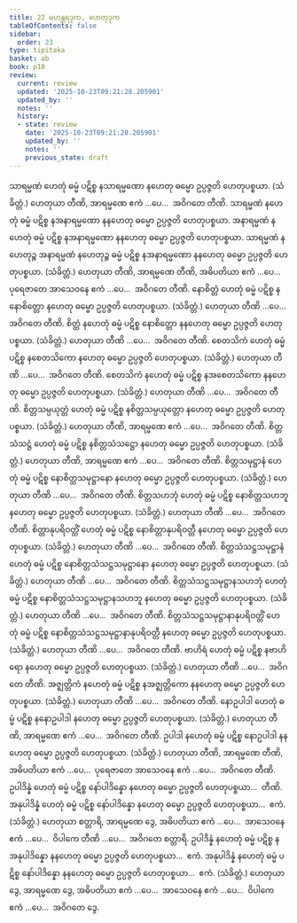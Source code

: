 ```yaml
---
title: 22 မဟန္တရဒုက, ဟေတုဒုက
tableOfContents: false
sidebar:
  order: 23
type: tipitaka
basket: ab
book: p18
review:
  current: review
  updated: '2025-10-23T09:21:28.205901'
  updated_by: ''
  notes: ''
  history:
  - state: review
    date: '2025-10-23T09:21:28.205901'
    updated_by: ''
    notes: ''
    previous_state: draft
---
```



<ReviewStatus review={frontmatter.review} showDetails={true} />

<HypothesisAnnotation frontmatter={frontmatter} />

<DynamicBreadcrumb />

<Division number="65" book="p18" e="ch" v="40" p="320">

<Paragraph number="152" book="p18">
သာရမ္မဏံ ဟေတုံ ဓမ္မံ ပဋိစ္စ နသာရမ္မဏော နဟေတု ဓမ္မော ဥပ္ပဇ္ဇတိ ဟေတုပစ္စယာ. (သံခိတ္တံ.) ဟေတုယာ တီဏိ, အာရမ္မဏေ ဧကံ …ပေ…  အဝိဂတေ တီဏိ.
</Paragraph>

<Paragraph number="153" book="p18">
သာရမ္မဏံ နဟေတုံ ဓမ္မံ ပဋိစ္စ နအနာရမ္မဏော နနဟေတု ဓမ္မော ဥပ္ပဇ္ဇတိ ဟေတုပစ္စယာ. အနာရမ္မဏံ နဟေတုံ ဓမ္မံ ပဋိစ္စ နအနာရမ္မဏော နနဟေတု ဓမ္မော ဥပ္ပဇ္ဇတိ ဟေတုပစ္စယာ. သာရမ္မဏံ နဟေတုဉ္စ အနာရမ္မဏံ နဟေတုဉ္စ ဓမ္မံ ပဋိစ္စ နအနာရမ္မဏော နနဟေတု ဓမ္မော ဥပ္ပဇ္ဇတိ ဟေတုပစ္စယာ. (သံခိတ္တံ.) ဟေတုယာ တီဏိ, အာရမ္မဏေ တီဏိ, အဓိပတိယာ ဧကံ …ပေ…  ပုရေဇာတေ အာသေဝနေ ဧကံ …ပေ…  အဝိဂတေ တီဏိ.
</Paragraph>

</Division>
<Division number="66" book="p18" e="ch" v="40" p="320">

<Paragraph number="154" book="p18">
နောစိတ္တံ ဟေတုံ ဓမ္မံ ပဋိစ္စ နနောစိတ္တော နဟေတု ဓမ္မော ဥပ္ပဇ္ဇတိ ဟေတုပစ္စယာ. (သံခိတ္တံ.) ဟေတုယာ တီဏိ …ပေ…  အဝိဂတေ တီဏိ.
</Paragraph>

<Paragraph number="155" book="p18">
စိတ္တံ နဟေတုံ ဓမ္မံ ပဋိစ္စ နောစိတ္တော နနဟေတု ဓမ္မော ဥပ္ပဇ္ဇတိ ဟေတုပစ္စယာ. (သံခိတ္တံ.) ဟေတုယာ တီဏိ …ပေ…  အဝိဂတေ တီဏိ.
</Paragraph>

</Division>
<Division number="67" book="p18" e="ch" v="40" p="320">

<Paragraph number="156" book="p18">
စေတသိကံ ဟေတုံ ဓမ္မံ ပဋိစ္စ နစေတသိကော နဟေတု ဓမ္မော ဥပ္ပဇ္ဇတိ ဟေတုပစ္စယာ. (သံခိတ္တံ.) ဟေတုယာ တီဏိ …ပေ…  အဝိဂတေ တီဏိ.
</Paragraph>

<Paragraph number="157" book="p18">
စေတသိကံ နဟေတုံ ဓမ္မံ ပဋိစ္စ နအစေတသိကော နနဟေတု ဓမ္မော ဥပ္ပဇ္ဇတိ ဟေတုပစ္စယာ. (သံခိတ္တံ.) ဟေတုယာ တီဏိ …ပေ…  အဝိဂတေ တီဏိ.
</Paragraph>

</Division>
<Division number="68" book="p18" e="ch" v="40" p="320">

<Paragraph number="158" book="p18">
စိတ္တသမ္ပယုတ္တံ ဟေတုံ ဓမ္မံ ပဋိစ္စ နစိတ္တသမ္ပယုတ္တော နဟေတု ဓမ္မော ဥပ္ပဇ္ဇတိ ဟေတုပစ္စယာ. (သံခိတ္တံ.)
</Paragraph>

<Paragraph number="159" book="p18">
ဟေတုယာ တီဏိ, အာရမ္မဏေ ဧကံ …ပေ…  အဝိဂတေ တီဏိ.
</Paragraph>

</Division>
<Division number="69" book="p18" e="ch" v="40" p="320">

<Paragraph number="160" book="p18">
စိတ္တသံသဋ္ဌံ ဟေတုံ ဓမ္မံ ပဋိစ္စ နစိတ္တသံသဋ္ဌော နဟေတု ဓမ္မော ဥပ္ပဇ္ဇတိ ဟေတုပစ္စယာ. (သံခိတ္တံ.)
</Paragraph>

<Paragraph number="161" book="p18">
ဟေတုယာ တီဏိ, အာရမ္မဏေ ဧကံ …ပေ…  အဝိဂတေ တီဏိ.
</Paragraph>

</Division>
<Division number="70" book="p18" e="ch" v="40" p="320">

<Paragraph number="162" book="p18">
စိတ္တသမုဋ္ဌာနံ ဟေတုံ ဓမ္မံ ပဋိစ္စ နောစိတ္တသမုဋ္ဌာနော နဟေတု ဓမ္မော ဥပ္ပဇ္ဇတိ ဟေတုပစ္စယာ. (သံခိတ္တံ.)
</Paragraph>

<Paragraph number="163" book="p18">
ဟေတုယာ တီဏိ …ပေ…  အဝိဂတေ တီဏိ.
</Paragraph>

</Division>
<Division number="71" book="p18" e="ch" v="40" p="320">

<Paragraph number="164" book="p18">
စိတ္တသဟဘုံ ဟေတုံ ဓမ္မံ ပဋိစ္စ နောစိတ္တသဟဘူ နဟေတု ဓမ္မော ဥပ္ပဇ္ဇတိ ဟေတုပစ္စယာ. (သံခိတ္တံ.)
</Paragraph>

<Paragraph number="165" book="p18">
ဟေတုယာ တီဏိ …ပေ…  အဝိဂတေ တီဏိ.
</Paragraph>

</Division>
<Division number="72" book="p18" e="ch" v="40" p="320">

<Paragraph number="166" book="p18">
စိတ္တာနုပရိဝတ္တိံ ဟေတုံ ဓမ္မံ ပဋိစ္စ နောစိတ္တာနုပရိဝတ္တီ နဟေတု ဓမ္မော ဥပ္ပဇ္ဇတိ ဟေတုပစ္စယာ. (သံခိတ္တံ.)
</Paragraph>

<Paragraph number="167" book="p18">
ဟေတုယာ တီဏိ …ပေ…  အဝိဂတေ တီဏိ.
</Paragraph>

</Division>
<Division number="73" book="p18" e="ch" v="40" p="321">

<Paragraph number="168" book="p18">
စိတ္တသံသဋ္ဌသမုဋ္ဌာနံ ဟေတုံ ဓမ္မံ ပဋိစ္စ နောစိတ္တသံသဋ္ဌသမုဋ္ဌာနော နဟေတု ဓမ္မော ဥပ္ပဇ္ဇတိ ဟေတုပစ္စယာ. (သံခိတ္တံ.)
</Paragraph>

<Paragraph number="169" book="p18">
ဟေတုယာ တီဏိ …ပေ…  အဝိဂတေ တီဏိ.
</Paragraph>

</Division>
<Division number="74" book="p18" e="ch" v="40" p="321">

<Paragraph number="170" book="p18">
စိတ္တသံသဋ္ဌသမုဋ္ဌာနသဟဘုံ ဟေတုံ ဓမ္မံ ပဋိစ္စ နောစိတ္တသံသဋ္ဌသမုဋ္ဌာနသဟဘူ နဟေတု ဓမ္မော ဥပ္ပဇ္ဇတိ ဟေတုပစ္စယာ. (သံခိတ္တံ.)
</Paragraph>

<Paragraph number="171" book="p18">
ဟေတုယာ တီဏိ …ပေ…  အဝိဂတေ တီဏိ.
</Paragraph>

</Division>
<Division number="75" book="p18" e="ch" v="40" p="321">

<Paragraph number="172" book="p18">
စိတ္တသံသဋ္ဌသမုဋ္ဌာနာနုပရိဝတ္တိံ ဟေတုံ ဓမ္မံ ပဋိစ္စ နောစိတ္တသံသဋ္ဌသမုဋ္ဌာနာနုပရိဝတ္တီ နဟေတု ဓမ္မော ဥပ္ပဇ္ဇတိ ဟေတုပစ္စယာ. (သံခိတ္တံ.)
</Paragraph>

<Paragraph number="173" book="p18">
ဟေတုယာ တီဏိ …ပေ…  အဝိဂတေ တီဏိ.
</Paragraph>

</Division>
<Division number="76" book="p18" e="ch" v="40" p="321">

<Paragraph number="174" book="p18">
ဗာဟိရံ ဟေတုံ ဓမ္မံ ပဋိစ္စ နဗာဟိရော နဟေတု ဓမ္မော ဥပ္ပဇ္ဇတိ ဟေတုပစ္စယာ. (သံခိတ္တံ.) ဟေတုယာ တီဏိ …ပေ…  အဝိဂတေ တီဏိ.
</Paragraph>

<Paragraph number="175" book="p18">
အဇ္ဈတ္တိကံ နဟေတုံ ဓမ္မံ ပဋိစ္စ နအဇ္ဈတ္တိကော နနဟေတု ဓမ္မော ဥပ္ပဇ္ဇတိ ဟေတုပစ္စယာ. (သံခိတ္တံ.) ဟေတုယာ တီဏိ …ပေ…  အဝိဂတေ တီဏိ.
</Paragraph>

</Division>
<Division number="77" book="p18" e="ch" v="40" p="321">

<Paragraph number="176" book="p18">
နောဥပါဒါ ဟေတုံ ဓမ္မံ ပဋိစ္စ နနောဥပါဒါ နဟေတု ဓမ္မော ဥပ္ပဇ္ဇတိ ဟေတုပစ္စယာ. (သံခိတ္တံ.) ဟေတုယာ တီဏိ, အာရမ္မဏေ ဧကံ …ပေ…  အဝိဂတေ တီဏိ.
</Paragraph>

<Paragraph number="177" book="p18">
ဥပါဒါ နဟေတုံ ဓမ္မံ ပဋိစ္စ နောဥပါဒါ နနဟေတု ဓမ္မော ဥပ္ပဇ္ဇတိ ဟေတုပစ္စယာ. (သံခိတ္တံ.) ဟေတုယာ တီဏိ, အာရမ္မဏေ တီဏိ, အဓိပတိယာ ဧကံ …ပေ…  ပုရေဇာတေ အာသေဝနေ ဧကံ …ပေ…  အဝိဂတေ တီဏိ.
</Paragraph>

</Division>
<Division number="78" book="p18" e="ch" v="40" p="321">

<Paragraph number="178" book="p18">
ဥပါဒိန္နံ ဟေတုံ ဓမ္မံ ပဋိစ္စ နော်ပါဒိန္နော နဟေတု ဓမ္မော ဥပ္ပဇ္ဇတိ ဟေတုပစ္စယာ…  တီဏိ.
</Paragraph>

<Paragraph number="179" book="p18">
အနုပါဒိန္နံ ဟေတုံ ဓမ္မံ ပဋိစ္စ နော်ပါဒိန္နော နဟေတု ဓမ္မော ဥပ္ပဇ္ဇတိ ဟေတုပစ္စယာ…  ဧကံ. (သံခိတ္တံ.) ဟေတုယာ စတ္တာရိ, အာရမ္မဏေ ဒွေ, အဓိပတိယာ ဧကံ …ပေ…  အာသေဝနေ ဧကံ …ပေ…  ဝိပါကေ တီဏိ …ပေ…  အဝိဂတေ စတ္တာရိ.
</Paragraph>

<Paragraph number="180" book="p18">
ဥပါဒိန္နံ နဟေတုံ ဓမ္မံ ပဋိစ္စ နအနုပါဒိန္နော နနဟေတု ဓမ္မော ဥပ္ပဇ္ဇတိ ဟေတုပစ္စယာ…  ဧကံ.
</Paragraph>

<Paragraph number="181" book="p18">
အနုပါဒိန္နံ နဟေတုံ ဓမ္မံ ပဋိစ္စ နော်ပါဒိန္နော နနဟေတု ဓမ္မော ဥပ္ပဇ္ဇတိ ဟေတုပစ္စယာ…  ဧကံ. (သံခိတ္တံ.) ဟေတုယာ ဒွေ, အာရမ္မဏေ ဒွေ, အဓိပတိယာ ဧကံ …ပေ…  အာသေဝနေ ဧကံ …ပေ…  ဝိပါကေ ဧကံ …ပေ…  အဝိဂတေ ဒွေ.
</Paragraph>
</Division>